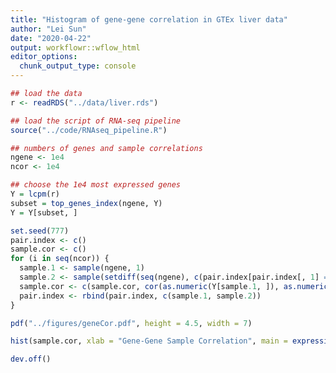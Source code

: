 ```yaml
---
title: "Histogram of gene-gene correlation in GTEx liver data"
author: "Lei Sun"
date: "2020-04-22"
output: workflowr::wflow_html
editor_options:
  chunk_output_type: console
---
```


```r
## load the data
r <- readRDS("../data/liver.rds")
```

```r
## load the script of RNA-seq pipeline
source("../code/RNAseq_pipeline.R")
```

```r
## numbers of genes and sample correlations
ngene <- 1e4
ncor <- 1e4

## choose the 1e4 most expressed genes
Y = lcpm(r)
subset = top_genes_index(ngene, Y)
Y = Y[subset, ]
```

```r
set.seed(777)
pair.index <- c()
sample.cor <- c()
for (i in seq(ncor)) {
  sample.1 <- sample(ngene, 1)
  sample.2 <- sample(setdiff(seq(ngene), c(pair.index[pair.index[, 1] == sample.1, 2], pair.index[pair.index[, 2] == sample.1, 1], sample.1)), 1)
  sample.cor <- c(sample.cor, cor(as.numeric(Y[sample.1, ]), as.numeric(Y[sample.2, ])))
  pair.index <- rbind(pair.index, c(sample.1, sample.2))
}
```

```r
pdf("../figures/geneCor.pdf", height = 4.5, width = 7)

hist(sample.cor, xlab = "Gene-Gene Sample Correlation", main = expression(paste("Histogram of ", 10^4, " Gene-Gene Correlations")))

dev.off()
```
